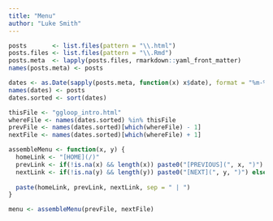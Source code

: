 ```yaml
---
title: "Menu"
author: "Luke Smith"
---
```

```r
posts       <- list.files(pattern = "\\.html")
posts.files <- list.files(pattern = "\\.Rmd")
posts.meta  <- lapply(posts.files, rmarkdown::yaml_front_matter)
names(posts.meta) <- posts

dates <- as.Date(sapply(posts.meta, function(x) x$date), format = "%m-%d-%Y")
names(dates) <- posts
dates.sorted <- sort(dates)

thisFile <- "ggloop_intro.html"
whereFile <- names(dates.sorted) %in% thisFile
prevFile <- names(dates.sorted)[which(whereFile) - 1]
nextFile <- names(dates.sorted)[which(whereFile) + 1]

assembleMenu <- function(x, y) {
  homeLink <- "[HOME](/)"
  prevLink <- if(!is.na(x) && length(x)) paste0("[PREVIOUS](", x, ")") else "PREVIOUS"
  nextLink <- if(!is.na(y) && length(y)) paste0("[NEXT](", y, ")") else "NEXT"
  
  paste(homeLink, prevLink, nextLink, sep = " | ")
}

menu <- assembleMenu(prevFile, nextFile)

```